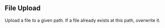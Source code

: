 


## File Upload



Upload a file to a given path. If a file already exists at this path, overwrite it.


